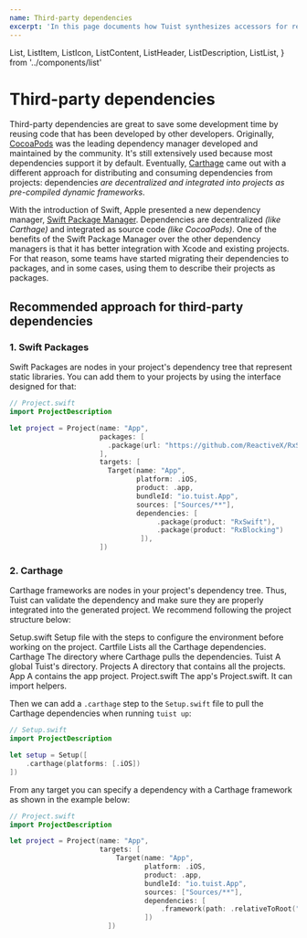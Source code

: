 ```yaml
---
name: Third-party dependencies
excerpt: 'In this page documents how Tuist synthesizes accessors for resources to provide an interface that is consistent across all target products (e.g. framework. library).'
---
```


  List,
  ListItem,
  ListIcon,
  ListContent,
  ListHeader,
  ListDescription,
  ListList,
} from '../components/list'

# Third-party dependencies

Third-party dependencies are great to save some development time by reusing code that has been developed by other developers. Originally, [CocoaPods](https://cocoapods.org/) was the leading dependency manager developed and maintained by the community. It's still extensively used because most dependencies support it by default. Eventually, [Carthage](https://github.com/carthage/carthage) came out with a different approach for distributing and consuming dependencies from projects: dependencies _are decentralized and integrated into projects as pre-compiled dynamic frameworks_.

With the introduction of Swift, Apple presented a new dependency manager, [Swift Package Manager](https://swift.org/package-manager/). Dependencies are decentralized _(like Carthage)_ and integrated as source code _(like CocoaPods)_. One of the benefits of the Swift Package Manager over the other dependency managers is that it has better integration with Xcode and existing projects. For that reason, some teams have started migrating their dependencies to packages, and in some cases, using them to describe their projects as packages.

<Message
  warning
  title="Tuist and the Swift Package Manager"
  description="Like Tuist, the Swift Package Manager can be used for describing local projects. However, the Swift Package Manager's interface is designed for packages and not for projects. For example, there's no interface for describing schemes or choose the directory structure. Moreover, unlike Tuist, the Swift Package Manager is not designed to support teams in their scalability efforts. That means developers don't get features like caching or insights that are crucial for the healthy growth of a project."
/>

## Recommended approach for third-party dependencies

### 1. Swift Packages

Swift Packages are nodes in your project's dependency tree that represent static libraries. You can add them to your projects by using the interface designed for that:

```swift
// Project.swift
import ProjectDescription

let project = Project(name: "App",
                      packages: [
                        .package(url: "https://github.com/ReactiveX/RxSwift", .upToNextMajor(from: "5.0.0")),
                      ],
                      targets: [
                        Target(name: "App",
                               platform: .iOS,
                               product: .app,
                               bundleId: "io.tuist.App",
                               sources: ["Sources/**"],
                               dependencies: [
                                    .package(product: "RxSwift"),
                                    .package(product: "RxBlocking")
                                ]),
                      ])
```

### 2. Carthage

Carthage frameworks are nodes in your project's dependency tree. Thus, Tuist can validate the dependency and make sure they are properly integrated into the generated project. We recommend following the project structure below:

<List>
  <ListItem>
    <ListIcon name="swift" />
    <ListContent>
      <ListHeader>Setup.swift</ListHeader>
      <ListDescription>
        Setup file with the steps to configure the environment before working on
        the project.
      </ListDescription>
    </ListContent>
  </ListItem>
  <ListItem>
    <ListIcon name="code" />
    <ListContent>
      <ListHeader>Cartfile</ListHeader>
      <ListDescription>Lists all the Carthage dependencies.</ListDescription>
    </ListContent>
  </ListItem>
  <ListItem>
    <ListIcon name="folder" />
    <ListContent>
      <ListHeader folder>Carthage</ListHeader>
      <ListDescription>
        The directory where Carthage pulls the dependencies.
      </ListDescription>
    </ListContent>
  </ListItem>
  <ListItem>
    <ListIcon name="folder" />
    <ListContent>
      <ListHeader folder>Tuist</ListHeader>
      <ListDescription>A global Tuist's directory.</ListDescription>
    </ListContent>
  </ListItem>
  <ListItem>
    <ListIcon name="folder" />
    <ListContent>
      <ListHeader folder>Projects</ListHeader>
      <ListDescription>
        A directory that contains all the projects.
      </ListDescription>
      <ListList>
        <ListItem>
          <ListIcon name="folder" />
          <ListContent>
            <ListHeader folder>App</ListHeader>
            <ListDescription>A contains the app project.</ListDescription>
            <ListList>
              <ListItem>
                <ListIcon name="swift" />
                <ListContent>
                  <ListHeader>Project.swift</ListHeader>
                  <ListDescription>
                    The app's Project.swift. It can import helpers.
                  </ListDescription>
                </ListContent>
              </ListItem>
            </ListList>
          </ListContent>
        </ListItem>
      </ListList>
    </ListContent>
  </ListItem>
</List>

Then we can add a `.carthage` step to the `Setup.swift` file to pull the Carthage dependencies when running `tuist up`:

```swift
// Setup.swift
import ProjectDescription

let setup = Setup([
    .carthage(platforms: [.iOS])
])
```

From any target you can specify a dependency with a Carthage framework as shown in the example below:

```swift
// Project.swift
import ProjectDescription

let project = Project(name: "App",
                      targets: [
                          Target(name: "App",
                                 platform: .iOS,
                                 product: .app,
                                 bundleId: "io.tuist.App",
                                 sources: ["Sources/**"],
                                 dependencies: [
                                     .framework(path: .relativeToRoot("Carthage/Build/iOS/Framework.framework"))
                                 ])
                        ])
```
